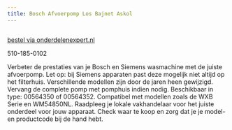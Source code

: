 ```yaml
---
title: Bosch Afvoerpomp Los Bajnet Askol
---
```



<Image src={imageProduct} width={imageProduct.width} alt="" />

[bestel via onderdelenexpert.nl](https://www.onderdelenexpert.nl/bosch-afvoerpomp-los-bajonet-askol-wasmachine-00144340)

510-185-0102

Verbeter de prestaties van je Bosch en Siemens wasmachine met de juiste afvoerpomp. Let op: bij Siemens apparaten past deze mogelijk niet altijd op het filterhuis. Verschillende modellen zijn door de jaren heen gewijzigd. Vervang de complete pomp met pomphuis indien nodig. Beschikbaar in type: 00564350 of 00564352. Compatibel met modellen zoals de WXB Serie en WM54850NL. Raadpleeg je lokale vakhandelaar voor het juiste onderdeel voor jouw apparaat. Check waar te koop en zorg dat je je model- en productcode bij de hand hebt.
